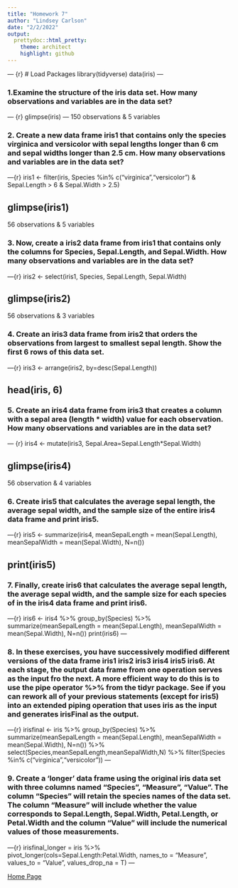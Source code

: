 ```yaml
---
title: "Homework 7"
author: "Lindsey Carlson"
date: "2/2/2022"
output:
  prettydoc::html_pretty:
    theme: architect
    highlight: github
---
```


--- {r}
# Load Packages 
library(tidyverse)
data(iris)
---

### 1.Examine the structure of the iris data set. How many observations and variables are in the data set?

--- {r}
glimpse(iris)
---
150 observations & 5 variables 

### 2. Create a new data frame iris1 that contains only the species virginica and versicolor with sepal lengths longer than 6 cm and sepal widths longer than 2.5 cm. How many observations and variables are in the data set?

---{r}
iris1 <- filter(iris, Species %in% c("virginica","versicolor") & Sepal.Length > 6 & Sepal.Width > 2.5) 

glimpse(iris1)
---
56 observations & 5 variables 

### 3. Now, create a iris2 data frame from iris1 that contains only the columns for Species, Sepal.Length, and Sepal.Width. How many observations and variables are in the data set?

---{r}
iris2 <- select(iris1, Species, Sepal.Length, Sepal.Width)

glimpse(iris2)
---
56 observations & 3 variables 

### 4. Create an iris3 data frame from iris2 that orders the observations from largest to smallest sepal length. Show the first 6 rows of this data set.

---{r}
iris3 <- arrange(iris2, by=desc(Sepal.Length))

head(iris, 6)
---

### 5. Create an iris4 data frame from iris3 that creates a column with a sepal area (length * width) value for each observation. How many observations and variables are in the data set?

--- {r}
iris4 <- mutate(iris3, Sepal.Area=Sepal.Length*Sepal.Width)

glimpse(iris4)
---
56 observation & 4 variables

### 6. Create iris5 that calculates the average sepal length, the average sepal width, and the sample size of the entire iris4 data frame and print iris5.

---{r}
iris5 <- summarize(iris4, meanSepalLength = mean(Sepal.Length), meanSepalWidth = mean(Sepal.Width), N=n())

print(iris5)
---

### 7. Finally, create iris6 that calculates the average sepal length, the average sepal width, and the sample size for each species of in the iris4 data frame and print iris6.

---{r}
iris6 <- iris4 %>%
  group_by(Species) %>%
  summarize(meanSepalLength =
                    mean(Sepal.Length), meanSepalWidth = mean(Sepal.Width), N=n())
print(iris6)
---

### 8. In these exercises, you have successively modified different versions of the data frame iris1 iris2 iris3 iris4 iris5 iris6. At each stage, the output data frame from one operation serves as the input fro the next. A more efficient way to do this is to use the pipe operator %>% from the tidyr package. See if you can rework all of your previous statements (except for iris5) into an extended piping operation that uses iris as the input and generates irisFinal as the output.

---{r} 
irisfinal <- iris %>%
  group_by(Species) %>%
  summarize(meanSepalLength =
                    mean(Sepal.Length), meanSepalWidth = mean(Sepal.Width), N=n()) %>%
  select(Species,meanSepalLength,meanSepalWidth,N) %>%
  filter(Species %in% c("virginica","versicolor"))
---

### 9. Create a ‘longer’ data frame using the original iris data set with three columns named “Species”, “Measure”, “Value”. The column “Species” will retain the species names of the data set. The column “Measure” will include whether the value corresponds to Sepal.Length, Sepal.Width, Petal.Length, or Petal.Width and the column “Value” will include the numerical values of those measurements.

---{r}
irisfinal_longer = iris %>%
  pivot_longer(cols=Sepal.Length:Petal.Width,
               names_to = "Measure",
               values_to = "Value",
               values_drop_na = T)
---

[Home Page](index.html)

